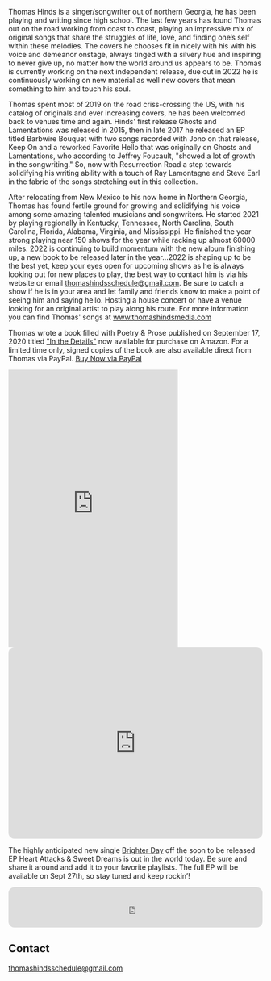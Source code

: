 
<Banner />

<Container>

<p>Thomas Hinds is a singer/songwriter out of northern Georgia, he has been playing and writing since high school. The last few years has found Thomas out on the road working from coast to coast, playing an impressive mix of original songs that share the struggles of life, love, and finding one’s self within these melodies. The covers he chooses fit in nicely with his with his voice and demeanor onstage, always tinged with a silvery hue and inspiring to never give up, no matter how the world around us appears to be. Thomas is currently working on the next independent release, due out in 2022 he is continuously working on new material as well new covers that mean something to him and touch his soul. </p>
<p>Thomas spent most of 2019 on the road criss-crossing the US, with his catalog of originals and ever increasing covers, he has been welcomed back to venues time and again. Hinds' first release Ghosts and Lamentations was released in 2015, then in late 2017 he released an EP titled Barbwire Bouquet with two songs recorded with Jono on that release, Keep On and a reworked Favorite Hello that was originally on Ghosts and Lamentations, who according to Jeffrey Foucault, "showed a lot of growth in the songwriting." So, now with Resurrection Road a step towards solidifying his writing ability with a touch of Ray Lamontagne and Steve Earl in the fabric of the songs stretching out in this collection. </p>
<p>After relocating from New Mexico to his now home in Northern Georgia, Thomas has found fertile ground for growing and solidifying his voice among some amazing talented musicians and songwriters. He started 2021 by playing regionally in Kentucky, Tennessee, North Carolina, South Carolina, Florida, Alabama, Virginia, and Mississippi. He finished the year strong playing near 150 shows for the year while racking up almost 60000 miles. 2022 is continuing to build momentum with the new album finishing up, a new book to be released later in the year...2022 is shaping up to be the best yet, keep your eyes open for upcoming shows as he is always looking out for new places to play, the best way to contact him is via his website or email <a href = "mailto: thomashindsschedule@gmail.com">thomashindsschedule@gmail.com</a>. Be sure to catch a show if he is in your area and let family and friends know to make a point of seeing him and saying hello. Hosting a house concert or have a venue looking for an original artist to play along his route. For more information you can find Thomas' songs at <a href="https://thomashindsmedia.com/#releases">www.thomashindsmedia.com</a></p>
<p id="book">Thomas wrote a book filled with Poetry & Prose published on September 17, 2020 titled <a href="https://www.amazon.com/dp/1513666940/ref=cm_sw_em_r_mt_dp_.ZCQFbCW1NY3R">"In the Details"</a> now available for purchase on Amazon. For a limited time only, signed copies of the book are also available direct from Thomas via PayPal. <a href="https://www.paypal.com/cgi-bin/webscr?cmd=_xclick&business=thmshinds%40yahoo%2ecom&lc=US&item_name=In%20The%20Details%20%28Signed%29&amount=15%2e00&currency_code=USD&button_subtype=services&tax_rate=7%2e000&shipping=3%2e00&bn=PP%2dBuyNowBF%3abtn_buynowCC_LG%2egif%3aNonHosted" className="gtm-button-primary">Buy Now via PayPal</a></p>

<Grids columns="2">

<div id="inthedetails" className="text-center"><iframe type="text/html" width="336" height="550" frameborder="0" allowfullscreen style="max-width:100%" src="https://read.amazon.com/kp/card?asin=B08JL22NSY&preview=inline&linkCode=kpe&ref_=cm_sw_r_kb_dp_QEdRFbWS8MW9P&tag=thmshinds-20" ></iframe></div>

<iframe style="border-radius:12px" src="https://open.spotify.com/embed/artist/7wOxMZgaCVFRwfRT9tvqDH?utm_source=generator&theme=0" width="100%" height="380" frameBorder="0" allowfullscreen="" allow="autoplay; clipboard-write; encrypted-media; fullscreen; picture-in-picture" loading="lazy"></iframe>

</Grids>

<Youtube url="https://www.youtube.com/watch?v=vupGbexCqWo" />
  
<p>The highly anticipated new single <a href="https://open.spotify.com/track/1V6QL9nVZVWrvM1rQSpzMC?si=9c5b466785c246c5">Brighter Day</a> off the soon to be released EP Heart Attacks & Sweet Dreams is out in the world today. Be sure and share it around and add it to your favorite playlists. The full EP will be available on Sept 27th, so stay tuned and keep rockin’!</p>
<iframe style="border-radius:12px" src="https://open.spotify.com/embed/track/1V6QL9nVZVWrvM1rQSpzMC?utm_source=generator" width="100%" height="80" frameBorder="0" allowfullscreen="" allow="autoplay; clipboard-write; encrypted-media; fullscreen; picture-in-picture" loading="lazy"></iframe>

<Releases releases={props.releases} />

<!--
<Shows shows={props.shows} />
-->

## Contact

<!--
  The `id="contact"` attribute below is for creating internal anchor link.
  You can remove/change it, but make sure you edit the corresponding link
  in src/gatsby-theme-musician/config/navigation.yml
  See: https://learn.freecodecamp.org/responsive-web-design/basic-html-and-html5/link-to-internal-sections-of-a-page-with-anchor-elements/
-->

<div id="contact" className="text-center">
<a href = "mailto: thomashindsschedule@gmail.com">thomashindsschedule@gmail.com</a>
<p />
<Subscribe />
</div>

</Container>
